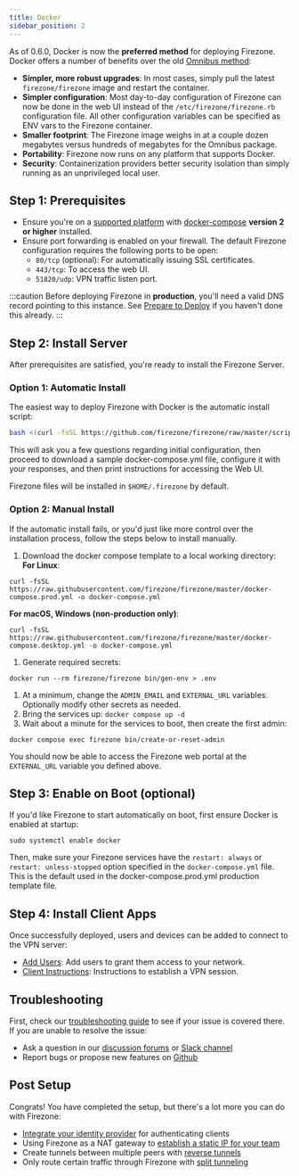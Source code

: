 ```yaml
---
title: Docker
sidebar_position: 2
---
```


As of 0.6.0, Docker is now the **preferred method** for
deploying Firezone. Docker offers a number of benefits over the old
[Omnibus method](../omnibus):

- **Simpler, more robust upgrades**: In most cases, simply pull the latest `firezone/firezone`
  image and restart the container.
- **Simpler configuration**: Most day-to-day configuration of Firezone can now
  be done in the web UI instead of the `/etc/firezone/firezone.rb` configuration
  file. All other configuration variables can be specified as ENV vars to the
  Firezone container.
- **Smaller footprint**: The Firezone image weighs in at a couple dozen
  megabytes versus hundreds of megabytes for the Omnibus package.
- **Portability**: Firezone now runs on any platform that supports Docker.
- **Security**: Containerization providers better security isolation than
  simply running as an unprivileged local user.

## Step 1: Prerequisites

* Ensure you're on a [supported platform](supported-platforms) with [
  docker-compose](https://docs.docker.com/compose/install/) **version 2
  or higher** installed.
* Ensure port forwarding is enabled on your firewall.
  The default Firezone configuration requires the following ports to be open:
  * `80/tcp` (optional): For automatically issuing SSL certificates.
  * `443/tcp`: To access the web UI.
  * `51820/udp`: VPN traffic listen port.

:::caution
Before deploying Firezone in **production**, you'll need a valid DNS record
pointing to this instance. See [Prepare to Deploy](../#prepare-to-deploy)
if you haven't done this already.
:::

## Step 2: Install Server

After prerequisites are satisfied, you're ready to install the Firezone Server.

### Option 1: Automatic Install

The easiest way to deploy Firezone with Docker is the automatic install script:

```bash
bash <(curl -fsSL https://github.com/firezone/firezone/raw/master/scripts/install.sh)
```

This will ask you a few questions regarding initial configuration, then proceed
to download a sample docker-compose.yml file, configure it with your responses,
and then print instructions for accessing the Web UI.

Firezone files will be installed in `$HOME/.firezone` by default.

### Option 2: Manual Install

If the automatic install fails, or you'd just like more control over the
installation process, follow the steps below to install manually.

1. Download the docker compose template to a local working directory:
  **For Linux**:
  ```shell
  curl -fsSL https://raw.githubusercontent.com/firezone/firezone/master/docker-compose.prod.yml -o docker-compose.yml
  ```
  **For macOS, Windows (non-production only)**:
  ```shell
  curl -fsSL https://raw.githubusercontent.com/firezone/firezone/master/docker-compose.desktop.yml -o docker-compose.yml
  ```
1. Generate required secrets:
  ```shell
  docker run --rm firezone/firezone bin/gen-env > .env
  ```
1. At a minimum, change the `ADMIN_EMAIL` and `EXTERNAL_URL` variables.
   Optionally modify other secrets as needed.
1. Bring the services up: `docker compose up -d`
1. Wait about a minute for the services to boot, then create the first admin:
  ```shell
  docker compose exec firezone bin/create-or-reset-admin
  ```

You should now be able to access the Firezone web portal at the `EXTERNAL_URL`
variable you defined above.

## Step 3: Enable on Boot (optional)

If you'd like Firezone to start automatically on boot, first ensure Docker is enabled at startup:

```
sudo systemctl enable docker
```

Then, make sure your Firezone services have the `restart: always` or `restart: unless-stopped` option
specified in the `docker-compose.yml` file. This is the default used in the docker-compose.prod.yml
production template file.

## Step 4: Install Client Apps

Once successfully deployed, users and devices can be added to
connect to the VPN server:

* [Add Users](../../user-guides/add-users):
Add users to grant them access to your network.
* [Client Instructions](../../user-guides/client-instructions):
Instructions to establish a VPN session.

## Troubleshooting

First, check our [troubleshooting guide](../../administer/troubleshoot) to see
if your issue is covered there. If you are unable to resolve the issue:

* Ask a question in our [discussion forums](https://discourse.firez.one/) or [
  Slack channel](https://www.firezone.dev/slack)
* Report bugs or propose new features on [Github
  ](https://github.com/firezone/firezone)

## Post Setup

Congrats! You have completed the setup, but there's a lot more you can do with
Firezone:

* [Integrate your identity provider](../../authenticate/)
  for authenticating clients
* Using Firezone as a NAT gateway to
  [establish a static IP for your team](../../user-guides/use-cases/nat-gateway)
* Create tunnels between multiple peers with
  [reverse tunnels](../../user-guides/use-cases/reverse-tunnel)
* Only route certain traffic through Firezone with
  [split tunneling](../../user-guides/use-cases/split-tunnel)
